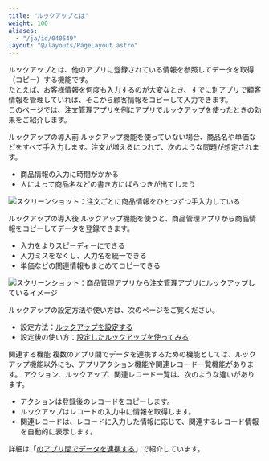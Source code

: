 ```yaml
---
title: "ルックアップとは"
weight: 100
aliases:
  - "/ja/id/040549"
layout: "@/layouts/PageLayout.astro"
---
```



ルックアップとは、他のアプリに登録されている情報を参照してデータを取得（コピー）する機能です。  
たとえば、お客様情報を何度も入力するのが大変なとき、すでに別アプリで顧客情報を管理していれば、そこから顧客情報をコピーして入力できます。  
このページでは、注文管理アプリを例にアプリでルックアップを使ったときの効果をご紹介します。

<Heading id="lookup_whats_lookup_10">ルックアップの導入前</Heading>
ルックアップ機能を使っていない場合、商品名や単価などをすべて手入力します。注文が増えるにつれて、次のような問題が想定されます。

* 商品情報の入力に時間がかかる
* 人によって商品名などの書き方にばらつきが出てしまう

<Img src="/k/kintone/img-ja/whats_lookup_01.png" alt="スクリーンショット：注文ごとに商品情報をひとつずつ手入力している" />

<Heading id="lookup_whats_lookup_20">ルックアップの導入後</Heading>
ルックアップ機能を使うと、商品管理アプリから商品情報をコピーしてデータを登録できます。

* 入力をよりスピーディーにできる
* 入力ミスをなくし、入力名を統一できる
* 単価などの関連情報もまとめてコピーできる

<Img src="/k/kintone/img-ja/whats_lookup_02.png" alt="スクリーンショット：商品管理アプリから注文管理アプリにルックアップしているイメージ" />

ルックアップの設定方法や使い方は、次のページをご覧ください。

* 設定方法：[ルックアップを設定する](/k/ja/id/040547.html)
* 設定後の使い方：[設定したルックアップを使ってみる](/k/ja/id/040548.html)

<Heading id="lookup_whats_lookup_30">関連する機能</Heading>
複数のアプリ間でデータを連携するための機能としては、ルックアップ機能以外にも、アプリアクション機能や関連レコード一覧機能があります。
アクション、ルックアップ、関連レコード一覧は、次のような違いがあります。

* アクションは登録後のレコードをコピーします。
* ルックアップはレコードの入力中に情報を取得します。
* 関連レコードは、レコードに入力した情報に応じて、関連するレコード情報を自動的に表示します。

詳細は「[<Kintone />のアプリ間でデータを連携する](/k/ja/id/040631.html)」で紹介しています。
